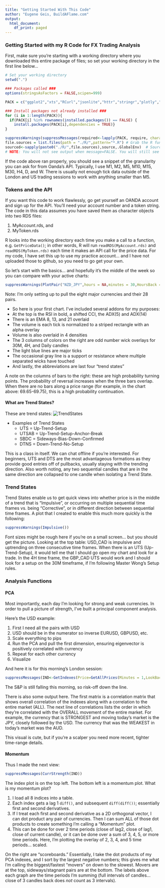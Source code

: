 ```yaml
---
title: "Getting Started With This Code"
author: "Eugene Geis, BuildAFlame.com"
output:
  html_document:
    df_print: paged
---
```


### Getting Started with my R Code for FX Trading Analysis

First, make sure you're starting with a working directory where you downloaded this entire package of files; so set your working directory in the first line below...

```r
# Set your working directory
setwd(".")

### Packages called ###
options(stringsAsFactors = FALSE,scipen=999)

PACK = c("ggplot2","xts","RCurl","jsonlite","httr","stringr","plotly","TTR","quantmod","psych")

### Install packages not already installed ###
for (i in 1:length(PACK)){
  if(PACK[i] %in% rownames(installed.packages()) == FALSE) {
    install.packages(PACK[i],dependencies = TRUE)}
}

suppressWarnings(suppressMessages(required<-lapply(PACK, require, character.only = TRUE)))
file.sources = list.files(path = "./R/",pattern="*.R") # Grab the R functions!
sourced<-sapply(paste0("./R/",file.sources),source,.GlobalEnv)  # Source them!
# NOTE: You will not see output when message=FALSE. You will still see warnings, etc.
```
If the code above ran properly, you should see a snippet of the granularity you can ask for from Oanda's API. Typically, I use M1, M2, M5, M10, M15, M30, H4, D, and W. There is usually not enough tick data outside of the London and US trading sessions to work with anything smaller than M5.

### Tokens and the API

If you want this code to work flawlessly, go get yourself an OANDA account and sign up for the API. You'll need your account number and a token string. The code in this data assumes you have saved them as character objects into two RDS files: 

1. MyAccount.rds, and 
2. MyToken.rds 

R looks into the working directory each time you make a call to a function, e.g. `GetPriceData()`; in other words, R will run `readRDS(MyAccount.rds)` and  `readRDS(MyToken.rds)` each time it makes an API call for the price data. For my code, I have set this up to use my practice account... and I have not uploaded those to github, so you need to go get your own.


So let's start with the basics... and hopefully it's the middle of the week so you can compare with your active charts:
```r
suppressWarnings(PlotPair("NZD_JPY",hours = NA,minutes = 30,HoursBack = 24*7 ,vols=4))
```
Note: I'm only setting up to pull the eight major currencies and their 28 pairs.

*  So here is your first chart. I've included several addons for my purposes:
  + At the top is the RSI in bold, a shifted CCI, the ADX(5) and ADX(14)
  + There is an EMA 8, 13, and 21 overlaid
  + The volume is each tick is normalized to a striped rectangle with an alpha overlay
  + Volume is also overlaid in 4 densities
  + The 3 columns of colors on the right are odd number wick overlays for 30M, 4H, and Daily candles
  + The light blue lines are major ticks
  + The occasional gray line is a support or resistance where multiple separated wicks have touched
  + And lastly, the abbreviations are last four "trend states" 

A note on the columns of bars to the right: these are high probability turning points. The probability of reversal increases when the three bars overlap. When there are no bars along a price range (for example, in the chart above: 69.65-69.75), this is a high probability continuation. 
  
#### What are Trend States?

These are trend states:
![TrendStates](TrendClock.png)

* Examples of Trend States
  + UTS = Up-Trend-Setup
  + UTSAB = Up-Trend-Setup-Anchor-Break
  + SBDC = Sideways-Bias-Down-Confirmed
  + DTNS = Down-Trend-No-Setup

This is a class in itself. We can chat offline if you're interested. For beginners, UTS and DTS are the most advantageous formations as they provide good entries off of pullbacks, usually staying with the trending direction. Also worth noting, any two sequential candles that are in the same direction are collapsed to one candle when isolating a Trend State.

### Trend States

Trend States enable us to get quick views into whether price is in the middle of a trend that is "Impulsive", or occurring on multiple sequential time frames vs. being "Corrective", or in different direction between sequential time frames. A plot that I created to enable this much more quickly is the following:

```r
suppressWarnings(Impulsive())
```

Font sizes might be rough here if you're on a small screen... but you should get the picture. Looking at the top table: USD_CAD is impulsive and uptrending on three consecutive time frames. When there is an UTS (Up-Trend-Setup), it would tell me that I should go open my chart and look for a trade. In the 4H time frame, the GBP_CAD UTS would work and I should look for a setup on the 30M timeframe, if I'm following Master Wong's Setup rules.

### Analysis Functions

#### PCA

Most importantly, each day I'm looking for strong and weak currencies. In order to pull a picture of strength, I've built a principal component analysis. 

Here's the USD example:

1. First I need all the pairs with USD 
2. USD should be in the numerator so inverse EURUSD, GBPUSD, etc.
3. Scale everything to pips
4. Run the PCA and pull the first dimension, ensuring eigenvector is positively correlated with currency
5. Repeat for each other currency
6. Visualize

And here it is for this morning's London session:
```r
suppressMessages(IND<-GetIndexes(Price=GetAllPrices(Minutes = 1,LookBackHours = 12),pca.plot = TRUE))
```
The S&P is still falling this morning, so risk-off down the line. 

There is also some output here. The first matrix is a correlation matrix that shows overall correlation of the indexes along with a correlation to the entire market (ALL). The next line of correlations lists the order in which they're correlated with the OVERALL movement of the entire market. For example, the currency that is STRONGEST and moving today's market is the JPY, closely followed by the USD. The currency that was the WEAKEST in today's market was the AUD.

This visual is cute, but if you're a scalper you need more recent, tighter time-range details. 

#### Momentum

Thus I made the next view:
```r
suppressMessages(CurrStrength(IND))
```

The index plot is on the top left. The bottom left is a momentum plot. What is my momentum plot?

1. I load all 8 indices into a table.
2. Each index gets a lag 1 `diff()`, and subsequent `diff(diff())`; essentially first and second derivatives.
3. If I treat each first and second derivative as a 2D orthogonal vector, I can dot product any pair of currencies. Then I can sum ALL of those dot products to create something I'm calling a "Momentum" plot.
4. This can be done for over 2 time periods (close of lag2, close of lag1, close of current candle), or it can be done over a sum of 3, 4, 5, or more time periods. Here, I'm plotting the overlay of 2, 3, 4, and 5 time periods... scaled.

On the right are "scoreboards." Essentially, I take the dot products of my PCA indexes, and I sort by the largest negative numbers; this gives me what I'm calling the biggest/fastest "movers" on down to the slowest. Movers are at the top, sideways/stagnant pairs are at the bottom. The labels above each graph are the time periods I'm summing (full intervals of candles... close of 3 candles back does *not* count as 3 intervals).










